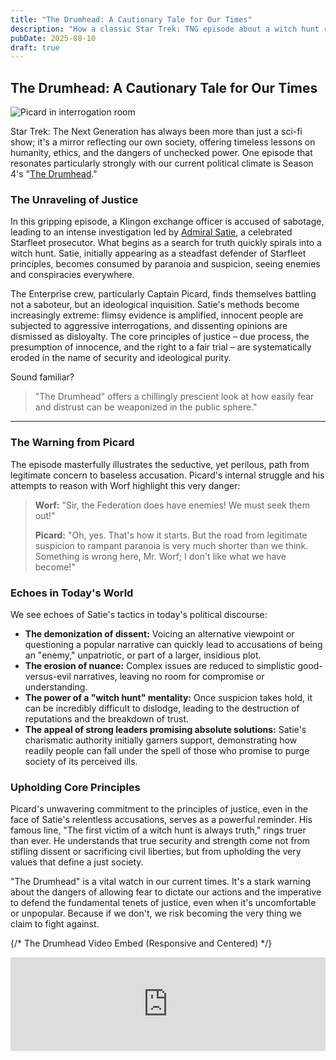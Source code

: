 ```yaml
---
title: "The Drumhead: A Cautionary Tale for Our Times"
description: "How a classic Star Trek: TNG episode about a witch hunt reflects our current political climate."
pubDate: 2025-08-10
draft: true
---
```


## The Drumhead: A Cautionary Tale for Our Times

![Picard in interrogation room](https://qmpdliftraf4pov3.public.blob.vercel-storage.com/Picard_in_interrogation_room-yNYq91n3Ne3pGgq6YAW7ajyAYXrIWd.webp)

Star Trek: The Next Generation has always been more than just a sci-fi show; it's a mirror reflecting our own society, offering timeless lessons on humanity, ethics, and the dangers of unchecked power. One episode that resonates particularly strongly with our current political climate is Season 4's "[The Drumhead](https://memory-alpha.fandom.com/wiki/The_Drumhead_(episode))."

### The Unraveling of Justice

In this gripping episode, a Klingon exchange officer is accused of sabotage, leading to an intense investigation led by [Admiral Satie](https://memory-alpha.fandom.com/wiki/Norah_Satie), a celebrated Starfleet prosecutor. What begins as a search for truth quickly spirals into a witch hunt. Satie, initially appearing as a steadfast defender of Starfleet principles, becomes consumed by paranoia and suspicion, seeing enemies and conspiracies everywhere.

The Enterprise crew, particularly Captain Picard, finds themselves battling not a saboteur, but an ideological inquisition. Satie's methods become increasingly extreme: flimsy evidence is amplified, innocent people are subjected to aggressive interrogations, and dissenting opinions are dismissed as disloyalty. The core principles of justice – due process, the presumption of innocence, and the right to a fair trial – are systematically eroded in the name of security and ideological purity.

Sound familiar?

> "The Drumhead" offers a chillingly prescient look at how easily fear and distrust can be weaponized in the public sphere."

---

### The Warning from Picard

The episode masterfully illustrates the seductive, yet perilous, path from legitimate concern to baseless accusation. Picard's internal struggle and his attempts to reason with Worf highlight this very danger:

> **Worf:** "Sir, the Federation does have enemies! We must seek them out!"
>
> **Picard:** "Oh, yes. That's how it starts. But the road from legitimate suspicion to rampant paranoia is very much shorter than we think. Something is wrong here, Mr. Worf; I don't like what we have become!"

### Echoes in Today's World

We see echoes of Satie's tactics in today's political discourse:

*   **The demonization of dissent:** Voicing an alternative viewpoint or questioning a popular narrative can quickly lead to accusations of being an "enemy," unpatriotic, or part of a larger, insidious plot.
*   **The erosion of nuance:** Complex issues are reduced to simplistic good-versus-evil narratives, leaving no room for compromise or understanding.
*   **The power of a "witch hunt" mentality:** Once suspicion takes hold, it can be incredibly difficult to dislodge, leading to the destruction of reputations and the breakdown of trust.
*   **The appeal of strong leaders promising absolute solutions:** Satie's charismatic authority initially garners support, demonstrating how readily people can fall under the spell of those who promise to purge society of its perceived ills.

### Upholding Core Principles

Picard's unwavering commitment to the principles of justice, even in the face of Satie's relentless accusations, serves as a powerful reminder. His famous line, "The first victim of a witch hunt is always truth," rings truer than ever. He understands that true security and strength come not from stifling dissent or sacrificing civil liberties, but from upholding the very values that define a just society.

"The Drumhead" is a vital watch in our current times. It's a stark warning about the dangers of allowing fear to dictate our actions and the imperative to defend the fundamental tenets of justice, even when it's uncomfortable or unpopular. Because if we don't, we risk becoming the very thing we claim to fight against.

{/* The Drumhead Video Embed (Responsive and Centered) */}
<div style={{textAlign: 'center'}}>
  <iframe
    width="100%"
    height="auto"
    src="https://www.youtube.com/embed/CbQvCzWkATA?si=uEZsqno7prfnjMyV"
    title="YouTube video player"
    allow="accelerometer; autoplay; clipboard-write; encrypted-media; gyroscope; picture-in-picture; web-share"
    referrerPolicy="strict-origin-when-cross-origin"
    allowFullScreen
    style={{
      maxWidth: '560px', /* Optional: Set a max width if you don't want it to fill extremely wide screens */
      aspectRatio: '16/9',
      display: 'block', /* Make it a block element to be centered */
      margin: '0 auto', /* Center the block element */
      border: 'none' /* Replaces frameBorder="0" */
    }}
  />
</div>